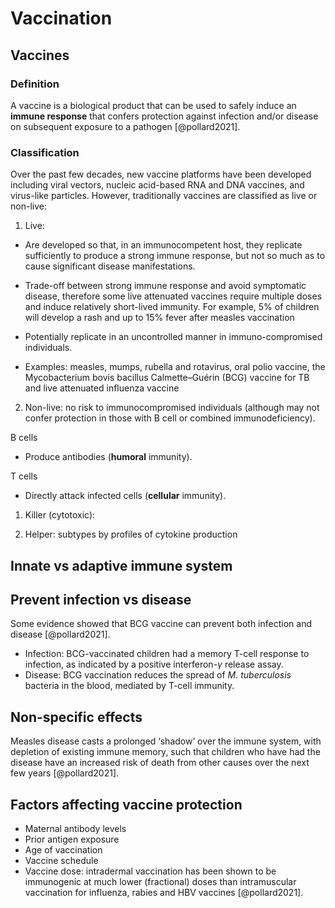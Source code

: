 # Vaccination

## Vaccines

### Definition

A vaccine is a biological product that can be used to safely induce an **immune response** that confers protection against infection and/or disease on subsequent exposure to a pathogen [@pollard2021].

### Classification

Over the past few decades, new vaccine platforms have been developed including viral vectors, nucleic acid-based RNA and DNA vaccines, and virus-like particles. However, traditionally vaccines are classified as live or non-live:

1.  Live:

-   Are developed so that, in an immunocompetent host, they replicate sufficiently to produce a strong immune response, but not so much as to cause significant disease manifestations.

-   Trade-off between strong immune response and avoid symptomatic disease, therefore some live attenuated vaccines require multiple doses and induce relatively short-lived immunity. For example, 5% of children will develop a rash and up to 15% fever after measles vaccination

-   Potentially replicate in an uncontrolled manner in immuno-compromised individuals.

-   Examples: measles, mumps, rubella and rotavirus, oral polio vaccine, the Mycobacterium bovis bacillus Calmette–Guérin (BCG) vaccine for TB and live attenuated influenza vaccine

2.  Non-live: no risk to immunocompromised individuals (although may not confer protection in those with B cell or combined immunodeficiency).

B cells

-   Produce antibodies (**humoral** immunity).

T cells

-   Directly attack infected cells (**cellular** immunity).

1.  Killer (cytotoxic):

2.  Helper: subtypes by profiles of cytokine production

## Innate vs adaptive immune system

## Prevent infection vs disease

Some evidence showed that BCG vaccine can prevent both infection and disease [@pollard2021].

- Infection: BCG-vaccinated children had a memory T-cell response to infection, as indicated by a positive interferon-$\gamma$ release assay.
- Disease: BCG vaccination reduces the spread of *M. tuberculosis* bacteria in the blood, mediated by T-cell immunity.

## Non-specific effects

Measles disease casts a prolonged ‘shadow’ over the immune system, with depletion of existing immune memory, such that children who have had the disease have an increased risk of death from other causes over the next few years [@pollard2021].

## Factors affecting vaccine protection

- Maternal antibody levels
- Prior antigen exposure
- Age of vaccination
- Vaccine schedule
- Vaccine dose: intradermal vaccination has been shown to be immunogenic at much lower (fractional) doses than intramuscular vaccination for influenza, rabies and HBV vaccines [@pollard2021].



